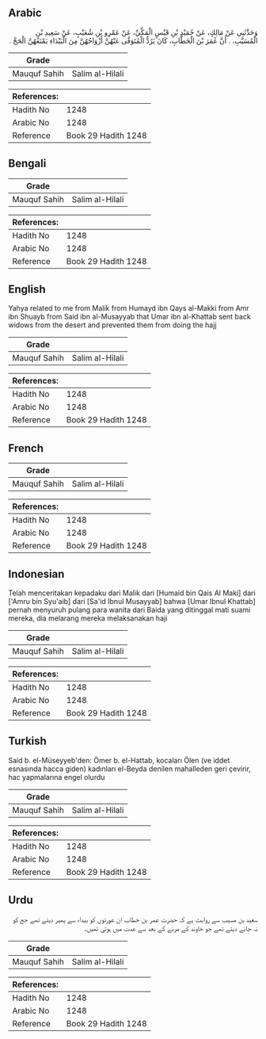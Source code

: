 ## Arabic


<div dir="rtl" lang="ar" style={{fontSize:'larger',backgroundColor:'#f8f9fa',padding:20}}>
وَحَدَّثَنِي عَنْ مَالِكٍ، عَنْ حُمَيْدِ بْنِ قَيْسٍ الْمَكِّيِّ، عَنْ عَمْرِو بْنِ شُعَيْبٍ، عَنْ سَعِيدِ بْنِ الْمُسَيَّبِ، ‏.‏ أَنَّ عُمَرَ بْنَ الْخَطَّابِ، كَانَ يَرُدُّ الْمُتَوَفَّى عَنْهُنَّ أَزْوَاجُهُنَّ مِنَ الْبَيْدَاءِ يَمْنَعُهُنَّ الْحَجَّ ‏.‏
</div>
<div style={{backgroundColor:'#f8f9fa',padding:20, marginBottom: 10}}><table> <thead> <tr> <th>Grade</th> <th></th> </tr> </thead> <tbody> <tr><td>Mauquf Sahih</td><td>Salim al-Hilali</td></tr></tbody></table><table> <thead> <tr> <th>References:</th> <th></th> </tr> </thead> <tbody><tr><td>Hadith No</td><td>1248</td></tr><tr><td>Arabic No</td><td>1248</td></tr><tr><td>Reference</td><td>Book 29 Hadith 1248</td></tr></tbody></table></div>

## Bengali


<div dir="ltr" lang="bn" style={{fontSize:'larger',backgroundColor:'#f8f9fa',padding:20}}>

</div>
<div style={{backgroundColor:'#f8f9fa',padding:20, marginBottom: 10}}><table> <thead> <tr> <th>Grade</th> <th></th> </tr> </thead> <tbody> <tr><td>Mauquf Sahih</td><td>Salim al-Hilali</td></tr></tbody></table><table> <thead> <tr> <th>References:</th> <th></th> </tr> </thead> <tbody><tr><td>Hadith No</td><td>1248</td></tr><tr><td>Arabic No</td><td>1248</td></tr><tr><td>Reference</td><td>Book 29 Hadith 1248</td></tr></tbody></table></div>

## English


<div dir="ltr" lang="en" style={{fontSize:'larger',backgroundColor:'#f8f9fa',padding:20}}>
Yahya related to me from Malik from Humayd ibn Qays al-Makki from Amr ibn Shuayb from Said ibn al-Musayyab that Umar ibn al-Khattab sent back widows from the desert and prevented them from doing the hajj
</div>
<div style={{backgroundColor:'#f8f9fa',padding:20, marginBottom: 10}}><table> <thead> <tr> <th>Grade</th> <th></th> </tr> </thead> <tbody> <tr><td>Mauquf Sahih</td><td>Salim al-Hilali</td></tr></tbody></table><table> <thead> <tr> <th>References:</th> <th></th> </tr> </thead> <tbody><tr><td>Hadith No</td><td>1248</td></tr><tr><td>Arabic No</td><td>1248</td></tr><tr><td>Reference</td><td>Book 29 Hadith 1248</td></tr></tbody></table></div>

## French


<div dir="ltr" lang="fr" style={{fontSize:'larger',backgroundColor:'#f8f9fa',padding:20}}>

</div>
<div style={{backgroundColor:'#f8f9fa',padding:20, marginBottom: 10}}><table> <thead> <tr> <th>Grade</th> <th></th> </tr> </thead> <tbody> <tr><td>Mauquf Sahih</td><td>Salim al-Hilali</td></tr></tbody></table><table> <thead> <tr> <th>References:</th> <th></th> </tr> </thead> <tbody><tr><td>Hadith No</td><td>1248</td></tr><tr><td>Arabic No</td><td>1248</td></tr><tr><td>Reference</td><td>Book 29 Hadith 1248</td></tr></tbody></table></div>

## Indonesian


<div dir="ltr" lang="id" style={{fontSize:'larger',backgroundColor:'#f8f9fa',padding:20}}>
Telah menceritakan kepadaku dari Malik dari [Humaid bin Qais Al Maki] dari ['Amru bin Syu'aib] dari [Sa'id Ibnul Musayyab] bahwa [Umar Ibnul Khattab] pernah menyuruh pulang para wanita dari Baida yang ditinggal mati suami mereka, dia melarang mereka melaksanakan haji
</div>
<div style={{backgroundColor:'#f8f9fa',padding:20, marginBottom: 10}}><table> <thead> <tr> <th>Grade</th> <th></th> </tr> </thead> <tbody> <tr><td>Mauquf Sahih</td><td>Salim al-Hilali</td></tr></tbody></table><table> <thead> <tr> <th>References:</th> <th></th> </tr> </thead> <tbody><tr><td>Hadith No</td><td>1248</td></tr><tr><td>Arabic No</td><td>1248</td></tr><tr><td>Reference</td><td>Book 29 Hadith 1248</td></tr></tbody></table></div>

## Turkish


<div dir="ltr" lang="tr" style={{fontSize:'larger',backgroundColor:'#f8f9fa',padding:20}}>
Said b. el-Müseyyeb'den: Ömer b. el-Hattab, kocaları Ölen (ve iddet esnasında hacca giden) kadınları el-Beyda denilen mahalleden geri çevirir, hac yapmalarına engel olurdu
</div>
<div style={{backgroundColor:'#f8f9fa',padding:20, marginBottom: 10}}><table> <thead> <tr> <th>Grade</th> <th></th> </tr> </thead> <tbody> <tr><td>Mauquf Sahih</td><td>Salim al-Hilali</td></tr></tbody></table><table> <thead> <tr> <th>References:</th> <th></th> </tr> </thead> <tbody><tr><td>Hadith No</td><td>1248</td></tr><tr><td>Arabic No</td><td>1248</td></tr><tr><td>Reference</td><td>Book 29 Hadith 1248</td></tr></tbody></table></div>

## Urdu


<div dir="rtl" lang="ur" style={{fontSize:'larger',backgroundColor:'#f8f9fa',padding:20}}>
سعید بن مسیب سے روایت ہے کہ حضرت عمر بن خطاب ان عورتوں کو بیداء سے پھیر دیتے تھے حج کو نہ جانے دیتے تھے جو خاوند کے مرنے کے بعد سے عدت میں ہوتی تھیں۔
</div>
<div style={{backgroundColor:'#f8f9fa',padding:20, marginBottom: 10}}><table> <thead> <tr> <th>Grade</th> <th></th> </tr> </thead> <tbody> <tr><td>Mauquf Sahih</td><td>Salim al-Hilali</td></tr></tbody></table><table> <thead> <tr> <th>References:</th> <th></th> </tr> </thead> <tbody><tr><td>Hadith No</td><td>1248</td></tr><tr><td>Arabic No</td><td>1248</td></tr><tr><td>Reference</td><td>Book 29 Hadith 1248</td></tr></tbody></table></div>